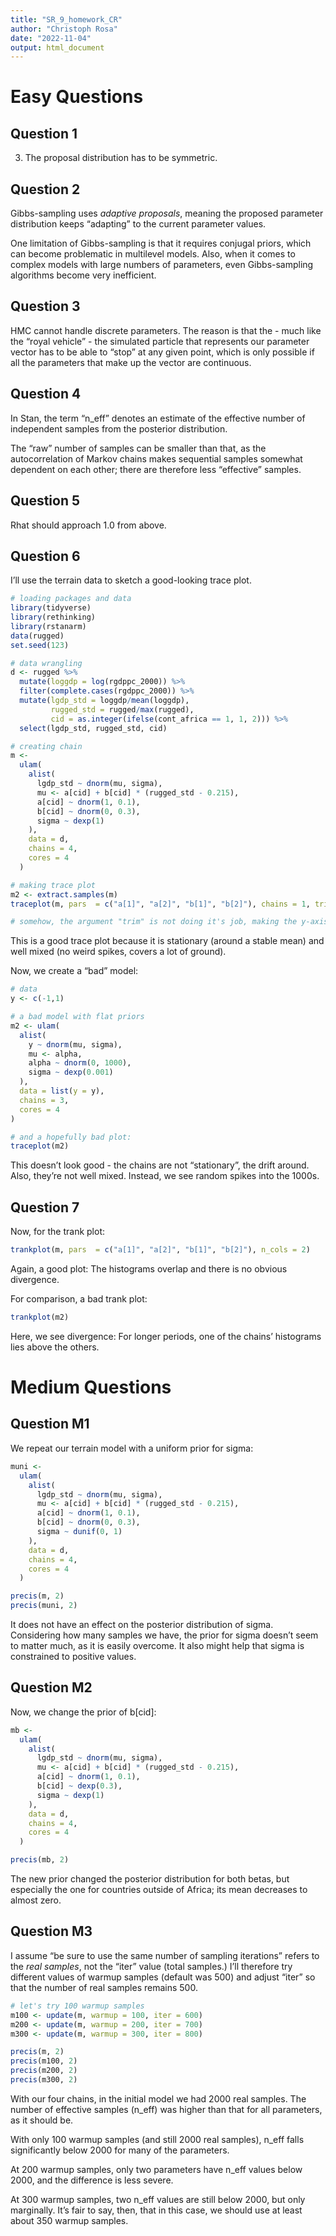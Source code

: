 ```yaml
---
title: "SR_9_homework_CR"
author: "Christoph Rosa"
date: "2022-11-04"
output: html_document
---
```


# Easy Questions

## Question 1

3) The proposal distribution has to be symmetric.


## Question 2

Gibbs-sampling uses *adaptive proposals*, meaning the proposed parameter distribution keeps "adapting" to the current parameter values.

One limitation of Gibbs-sampling is that it requires conjugal priors, which can become problematic in multilevel models. Also, when it comes to complex models with large numbers of parameters, even Gibbs-sampling algorithms become very inefficient. 


## Question 3

HMC cannot handle discrete parameters. The reason is that the - much like the "royal vehicle" - the simulated particle that represents our parameter vector has to be able to "stop" at any given point, which is only possible if all the parameters that make up the vector are continuous. 


## Question 4

In Stan, the term "n_eff" denotes an estimate of the effective number of independent samples from the posterior distribution. 

The "raw" number of samples can be smaller than that, as the autocorrelation of Markov chains makes sequential samples somewhat dependent on each other; there are therefore less "effective" samples. 


## Question 5

Rhat should approach 1.0 from above. 


## Question 6

I'll use the terrain data to sketch a good-looking trace plot.


```r
# loading packages and data
library(tidyverse)
library(rethinking)
library(rstanarm)
data(rugged)   
set.seed(123)

# data wrangling
d <- rugged %>% 
  mutate(loggdp = log(rgdppc_2000)) %>% 
  filter(complete.cases(rgdppc_2000)) %>% 
  mutate(lgdp_std = loggdp/mean(loggdp),
         rugged_std = rugged/max(rugged),
         cid = as.integer(ifelse(cont_africa == 1, 1, 2))) %>% 
  select(lgdp_std, rugged_std, cid)

# creating chain
m <-
  ulam(
    alist(
      lgdp_std ~ dnorm(mu, sigma),
      mu <- a[cid] + b[cid] * (rugged_std - 0.215),
      a[cid] ~ dnorm(1, 0.1),
      b[cid] ~ dnorm(0, 0.3),
      sigma ~ dexp(1)
    ),
    data = d,
    chains = 4,
    cores = 4
  )  

# making trace plot
m2 <- extract.samples(m)
traceplot(m, pars  = c("a[1]", "a[2]", "b[1]", "b[2]"), chains = 1, trim = 1000, n_cols = 2)

# somehow, the argument "trim" is not doing it's job, making the y-axis scale too large
```

This is a good trace plot because it is stationary (around a stable mean) and well mixed (no weird spikes, covers a lot of ground).


Now, we create a "bad" model:
```r
# data  
y <- c(-1,1)

# a bad model with flat priors
m2 <- ulam(
  alist(
    y ~ dnorm(mu, sigma),
    mu <- alpha,
    alpha ~ dnorm(0, 1000),
    sigma ~ dexp(0.001)
  ),
  data = list(y = y),
  chains = 3, 
  cores = 4
) 

# and a hopefully bad plot:
traceplot(m2)
```

This doesn't look good - the chains are not "stationary", the drift around. Also, they're not well mixed. Instead, we see random spikes into the 1000s. 


## Question 7

Now, for the trank plot:
```r
trankplot(m, pars  = c("a[1]", "a[2]", "b[1]", "b[2]"), n_cols = 2)
```

Again, a good plot: The histograms overlap and there is no obvious divergence. 

For comparison, a bad trank plot:
```r
trankplot(m2)
```

Here, we see divergence: For longer periods, one of the chains' histograms lies above the others.



# Medium Questions

## Question M1

We repeat our terrain model with a uniform prior for sigma:
```r
muni <-
  ulam(
    alist(
      lgdp_std ~ dnorm(mu, sigma),
      mu <- a[cid] + b[cid] * (rugged_std - 0.215),
      a[cid] ~ dnorm(1, 0.1),
      b[cid] ~ dnorm(0, 0.3),
      sigma ~ dunif(0, 1)
    ),
    data = d,
    chains = 4,
    cores = 4
  )  

precis(m, 2)
precis(muni, 2)
```

It does not have an effect on the posterior distribution of sigma. 
Considering how many samples we have, the prior for sigma doesn't seem to matter much, as it is easily overcome. It also might help that sigma is constrained to positive values. 


## Question M2

Now, we change the prior of b[cid]:
```r
mb <-
  ulam(
    alist(
      lgdp_std ~ dnorm(mu, sigma),
      mu <- a[cid] + b[cid] * (rugged_std - 0.215),
      a[cid] ~ dnorm(1, 0.1),
      b[cid] ~ dexp(0.3),
      sigma ~ dexp(1)
    ),
    data = d,
    chains = 4,
    cores = 4
  )  

precis(mb, 2)


```

The new prior changed the posterior distribution for both betas, but especially the one for countries outside of Africa; its mean decreases to almost zero. 


## Question M3

I assume "be sure to use the same number of sampling iterations" refers to the *real samples*, not the "iter" value (total samples.)
I'll therefore try different values of warmup samples (default was 500) and adjust "iter" so that the number of real samples remains 500.
```r
# let's try 100 warmup samples 
m100 <- update(m, warmup = 100, iter = 600)
m200 <- update(m, warmup = 200, iter = 700)
m300 <- update(m, warmup = 300, iter = 800)

precis(m, 2)
precis(m100, 2)
precis(m200, 2)
precis(m300, 2)
```

With our four chains, in the initial model we had 2000 real samples. The number of effective samples (n_eff) was higher than that for all parameters, as it should be. 

With only 100 warmup samples (and still 2000 real samples), n_eff falls significantly below 2000 for many of the parameters.

At 200 warmup samples, only two parameters have n_eff values below 2000, and the difference is less severe.

At 300 warmup samples, two n_eff values are still below 2000, but only marginally. It's fair to say, then, that in this case, we should use at least about 350 warmup samples. 







